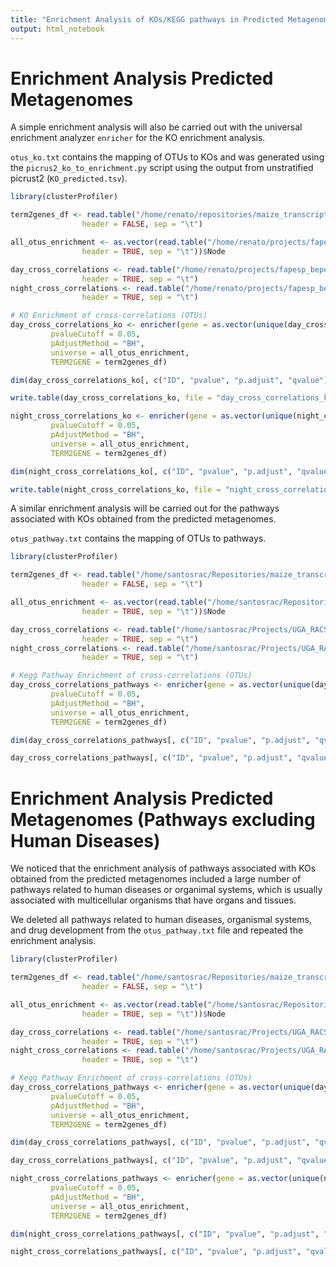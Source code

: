 ```yaml
---
title: "Enrichment Analysis of KOs/KEGG pathways in Predicted Metagenomes"
output: html_notebook
---
```


# Enrichment Analysis Predicted Metagenomes

A simple enrichment analysis will also be carried out with the universal enrichment analyzer `enricher` for the KO enrichment analysis.

`otus_ko.txt` contains the mapping of OTUs to KOs and was generated using the `picrus2_ko_to_enrichment.py` script using the output from unstratified picrust2 (`KO_predicted.tsv`).

```r
library(clusterProfiler)

term2genes_df <- read.table("/home/renato/repositories/maize_transcriptome_microbiome_networks/general/otus_ko.txt",
                header = FALSE, sep = "\t")

all_otus_enrichment <- as.vector(read.table("/home/renato/projects/fapesp_bepe_pd/microbiome/co_occurrence_networks/2/day_network_zi_pi_metrics.tsv",
                header = TRUE, sep = "\t"))$Node

day_cross_correlations <- read.table("/home/renato/projects/fapesp_bepe_pd/integration_transcriptome_microbiome/transcriptome_microbiome_paper2025/SparXCC_output_day_common_samples_edgelist.tsv",
                header = TRUE, sep = "\t")
night_cross_correlations <- read.table("/home/renato/projects/fapesp_bepe_pd/integration_transcriptome_microbiome/transcriptome_microbiome_paper2025/SparXCC_output_night_common_samples_edgelist.tsv",
                header = TRUE, sep = "\t")

# KO Enrichment of cross-correlations (OTUs)
day_cross_correlations_ko <- enricher(gene = as.vector(unique(day_cross_correlations$OTU)),
         pvalueCutoff = 0.05,
         pAdjustMethod = "BH",
         universe = all_otus_enrichment,
         TERM2GENE = term2genes_df)

dim(day_cross_correlations_ko[, c("ID", "pvalue", "p.adjust", "qvalue")])

write.table(day_cross_correlations_ko, file = "day_cross_correlations_ko_enrichment.tsv", sep = "\t", quote = FALSE, row.names = FALSE)

night_cross_correlations_ko <- enricher(gene = as.vector(unique(night_cross_correlations$OTU)),
         pvalueCutoff = 0.05,
         pAdjustMethod = "BH",
         universe = all_otus_enrichment,
         TERM2GENE = term2genes_df)

dim(night_cross_correlations_ko[, c("ID", "pvalue", "p.adjust", "qvalue")])

write.table(night_cross_correlations_ko, file = "night_cross_correlations_ko_enrichment.tsv", sep = "\t", quote = FALSE, row.names = FALSE)
```

A similar enrichment analysis will be carried out for the pathways associated with KOs obtained from the predicted metagenomes.

`otus_pathway.txt` contains the mapping of OTUs to pathways.

```r
library(clusterProfiler)

term2genes_df <- read.table("/home/santosrac/Repositories/maize_transcriptome_microbiome_networks/general/otus_pathway.txt",
                header = FALSE, sep = "\t")

all_otus_enrichment <- as.vector(read.table("/home/santosrac/Repositories/maize_transcriptome_microbiome_networks/day_network_zi_pi_metrics.tsv",
                header = TRUE, sep = "\t"))$Node

day_cross_correlations <- read.table("/home/santosrac/Projects/UGA_RACS/IntegrationMetataxExpression/SparXCC_OTUs_paper/SparXCC_output_day_common_samples_edgelist.tsv",
                header = TRUE, sep = "\t")
night_cross_correlations <- read.table("/home/santosrac/Projects/UGA_RACS/IntegrationMetataxExpression/SparXCC_OTUs_paper/SparXCC_output_night_common_samples_edgelist.tsv",
                header = TRUE, sep = "\t")

# Kegg Pathway Enrichment of cross-correlations (OTUs)
day_cross_correlations_pathways <- enricher(gene = as.vector(unique(day_cross_correlations$OTU)),
         pvalueCutoff = 0.05,
         pAdjustMethod = "BH",
         universe = all_otus_enrichment,
         TERM2GENE = term2genes_df)

dim(day_cross_correlations_pathways[, c("ID", "pvalue", "p.adjust", "qvalue")])

day_cross_correlations_pathways[, c("ID", "pvalue", "p.adjust", "qvalue")]

```

# Enrichment Analysis Predicted Metagenomes (Pathways excluding Human Diseases)

We noticed that the enrichment analysis of pathways associated with KOs obtained from the predicted metagenomes included a large number of pathways related to human diseases or organimal systems, which is usually associated with multicellular organisms that have organs and tissues.

We deleted all pathways related to human diseases, organismal systems, and drug development from the `otus_pathway.txt` file and repeated the enrichment analysis.

```r
library(clusterProfiler)

term2genes_df <- read.table("/home/santosrac/Repositories/maize_transcriptome_microbiome_networks/general/otus_pathway_filtered.txt",
                header = FALSE, sep = "\t")

all_otus_enrichment <- as.vector(read.table("/home/santosrac/Repositories/maize_transcriptome_microbiome_networks/day_network_zi_pi_metrics.tsv",
                header = TRUE, sep = "\t"))$Node

day_cross_correlations <- read.table("/home/santosrac/Projects/UGA_RACS/IntegrationMetataxExpression/SparXCC_OTUs_paper/SparXCC_output_day_common_samples_edgelist.tsv",
                header = TRUE, sep = "\t")
night_cross_correlations <- read.table("/home/santosrac/Projects/UGA_RACS/IntegrationMetataxExpression/SparXCC_OTUs_paper/SparXCC_output_night_common_samples_edgelist.tsv",
                header = TRUE, sep = "\t")

# Kegg Pathway Enrichment of cross-correlations (OTUs)
day_cross_correlations_pathways <- enricher(gene = as.vector(unique(day_cross_correlations$OTU)),
         pvalueCutoff = 0.05,
         pAdjustMethod = "BH",
         universe = all_otus_enrichment,
         TERM2GENE = term2genes_df)

dim(day_cross_correlations_pathways[, c("ID", "pvalue", "p.adjust", "qvalue")])

day_cross_correlations_pathways[, c("ID", "pvalue", "p.adjust", "qvalue")]

night_cross_correlations_pathways <- enricher(gene = as.vector(unique(night_cross_correlations$OTU)),
         pvalueCutoff = 0.05,
         pAdjustMethod = "BH",
         universe = all_otus_enrichment,
         TERM2GENE = term2genes_df)

dim(night_cross_correlations_pathways[, c("ID", "pvalue", "p.adjust", "qvalue")])

night_cross_correlations_pathways[, c("ID", "pvalue", "p.adjust", "qvalue")]
```